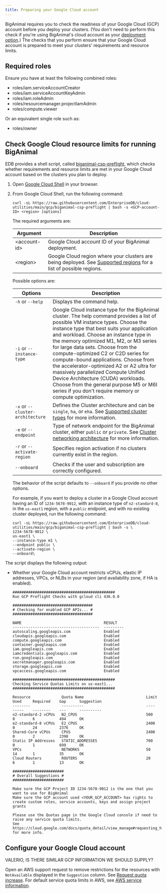 ```yaml
---
title: Preparing your Google Cloud account 
---
```


BigAnimal requires you to check the readiness of your Google Cloud (GCP) account before you deploy your clusters. (You don't need to perform this check if you're using BigAnimal's cloud account as your [deployment option](/biganimal/release/overview/deployment_options).) The checks that you perform ensure that your Google Cloud account is prepared to meet your clusters' requirements and resource limits.

## Required roles

Ensure you have at least the following combined roles:
- roles/iam.serviceAccountCreator
- roles/iam.serviceAccountKeyAdmin
- roles/iam.roleAdmin
- roles/resourcemanager.projectIamAdmin
- roles/compute.viewer

Or an equivalent single role such as:
- roles/owner


## Check Google Cloud resource limits for running BigAnimal

EDB provides a shell script, called [biganimal-csp-preflight](https://github.com/EnterpriseDB/cloud-utilities/blob/main/gcp/biganimal-csp-preflight), which checks whether requirements and resource limits are met in your Google Cloud account based on the clusters you plan to deploy.

1.  Open [Google Cloud Shell](https://cloud.google.com/shell) in your browser.
2.  From Google Cloud Shell, run the following command:

    ```shell
    curl -sL https://raw.githubusercontent.com/EnterpriseDB/cloud-utilities/main/gcp/biganimal-csp-preflight | bash -s <GCP-account-ID> <region> [options]
    ```
    The required arguments are:

    | Argument | Description |
    | -------- | ----------- |
    | &lt;account-id> | Google Cloud account ID of your BigAnimal deployment. |
    | &lt;region> | Google Cloud region where your clusters are being deployed. See [Supported regions](../../overview/03a_region_support/#supported-google-cloud-regions) for a list of possible regions. |

    Possible options are:

    | Options | Description |
    | ------- | ----------- |
    | `-h` or `--help`| Displays the command help. |
    | `-i` or `--instance-type` | Google Cloud instance type for the BigAnimal cluster. The help command provides a list of possible VM instance types. Choose the instance type that best suits your application and workload. Choose an instance type in the memory optimized M1, M2, or M3 series for large data sets. Choose from the compute-optimized C2 or C2D series for compute-bound applications. Choose from the accelerator-optimized A2 or A2 ultra for massively parallelized Compute Unified Device Architecture (CUDA) workloads. Choose from the general purpose M5 or M6I series if you don't require memory or compute optimization.|
    | `-x` or `--cluster-architecture` | Defines the Cluster architecture and can be `single`, `ha`, or `eha`. See [Supported cluster types](/biganimal/release/overview/02_high_availability) for more information.|
    | `-e` or `--endpoint` | Type of network endpoint for the BigAnimal cluster, either `public` or `private`. See [Cluster networking architecture](../creating_a_cluster/01_cluster_networking) for more information. |
    | `-r` or `--activate-region` | Specifies region activation if no clusters currently exist in the region. |
    | `--onboard` | Checks if the user and subscription are correctly configured.

    The behavior of the script defaults to `--onboard` if you provide no other options.

    For example, if you want to deploy a cluster in a Google Cloud account having an ID of `1234-5678-9012`, with an instance type of `n2-standard-8`, in the `us-east1` region, with a `public` endpoint, and with no existing cluster deployed, run the following command:

    ```shell
    curl -sL https://raw.githubusercontent.com/EnterpriseDB/cloud-utilities/main/gcp/biganimal-csp-preflight | bash -s \
    1234-5678-9012 \
    us-east1 \
    --instance-type m1 \
    --endpoint public \
    --activate-region \
    --onboard\
    ```

The script displays the following output:

-   Whether your Google Cloud account restricts vCPUs, elastic IP addresses, VPCs, or NLBs in your region (and availability zone, if HA is enabled). 

    ```
    ##############################################
    Run GCP Preflight Checks with gcloud cli 436.0.0

    ####################################
    # Checking for enabled GCP APIs... #
    ####################################

    NAME                                     RESULT
    ---------------------------------------  ---------
    autoscaling.googleapis.com               Enabled
    cloudapis.googleapis.com                 Enabled
    compute.googleapis.com                   Enabled
    container.googleapis.com                 Enabled
    iam.googleapis.com                       Enabled
    iamcredentials.googleapis.com            Enabled
    run.googleapis.com                       Enabled
    secretmanager.googleapis.com             Enabled
    storage.googleapis.com                   Enabled
    vpcaccess.googleapis.com                 Enabled

    ##############################################
    Checking Service Quotas Limits on us-east1...
    ##############################################

    Resource              Quota Name                            Limit    Used     Required    Gap      Suggestion
    --------              ----------                            ----     -----    --------    ---      ----------
    n2-standard-2 vCPUs   N2_CPUS                               500      0        6           494      OK
    e2-standard-8 vCPUs   E2_CPUS                               2400     0        24          2376     OK
    Shared-Core vCPUs     CPUS                                  2400     0        2           2398     OK
    Static IP Addresses   STATIC_ADDRESSES                      700      0        1           699      OK
    VPCs                  NETWORKS                              50       14       1           35       OK
    Cloud Routers         ROUTERS                               20       6        1           13       OK

    #######################
    # Overall Suggestions #
    #######################

    Make sure the GCP Project ID 1234-5678-9012 is the one that you want to use for BigAnimal
    Make sure the GCP account used <YOUR_GCP_ACCOUNT> has rights to create custom roles, service accounts, keys and assign project grants

    Please use the Quotas page in the Google Cloud console if need to raise any service quota limits.
    See https://cloud.google.com/docs/quota_detail/view_manage#requesting_higher_quota for more info.
    ```

## Configure your Google Cloud account

VALERIO, IS THERE SIMILAR GCP INFORMATION WE SHOULD SUPPLY?

Open an AWS support request to remove restrictions for the resources with `NotAvailable` displayed in the `Suggestion` column. See [Request quota increase](https://docs.aws.amazon.com/servicequotas/latest/userguide/request-quota-increase.html). For default service quota limits in AWS, see [AWS service information](https://docs.aws.amazon.com/general/latest/gr/aws-general.pdf#aws-service-information).